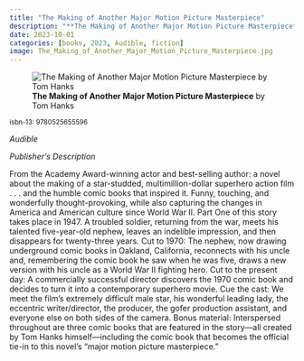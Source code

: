```yaml
---
title: "The Making of Another Major Motion Picture Masterpiece"
description: "**The Making of Another Major Motion Picture Masterpiece** by Tom Hanks"
date: 2023-10-01
categories: [books, 2023, Audible, fiction]
image: The_Making_of_Another_Major_Motion_Picture_Masterpiece.jpg
---
```

![**The Making of Another Major Motion Picture Masterpiece** by Tom Hanks](The_Making_of_Another_Major_Motion_Picture_Masterpiece.jpg){fig-align="left"}

<sup>isbn-13: 9780525655596</sup>

*Audible*

*Publisher's Description*

From the Academy Award-winning actor and best-selling author: a novel about
the making of a star-studded, multimillion-dollar superhero action film . .
. and the humble comic books that inspired it. Funny, touching, and
wonderfully thought-provoking, while also capturing the changes in America
and American culture since World War II. Part One of this story takes place
in 1947. A troubled soldier, returning from the war, meets his talented
five-year-old nephew, leaves an indelible impression, and then disappears
for twenty-three years. Cut to 1970: The nephew, now drawing underground
comic books in Oakland, California, reconnects with his uncle and,
remembering the comic book he saw when he was five, draws a new version
with his uncle as a World War II fighting hero. Cut to the present day: A
commercially successful director discovers the 1970 comic book and decides
to turn it into a contemporary superhero movie. Cue the cast: We meet the
film’s extremely difficult male star, his wonderful leading lady, the
eccentric writer/director, the producer, the gofer production assistant,
and everyone else on both sides of the camera. Bonus material: Interspersed
throughout are three comic books that are featured in the story—all created
by Tom Hanks himself—including the comic book that becomes the official
tie-in to this novel’s "major motion picture masterpiece."